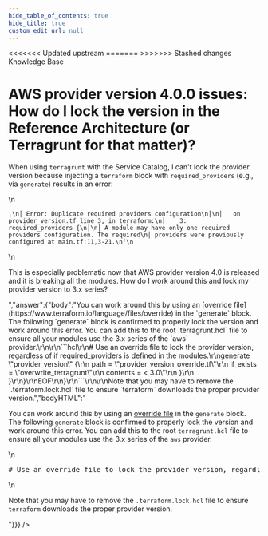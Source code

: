 ```yaml
---
hide_table_of_contents: true
hide_title: true
custom_edit_url: null
---
```



<head>
<<<<<<< Updated upstream
  <link rel="canonical" href="https://github.com/tnn-gruntwork-io/knowledge-base/discussions/187" />
=======
  <link rel="canonical" href="https://github.com/tnn-gruntwork-io/knowledge-base/discussions/187" />
>>>>>>> Stashed changes
</head>

<CenterLayout>
<span className="searchCategory">Knowledge Base</span>
<h1>AWS provider version 4.0.0 issues: How do I lock the version in the Reference Architecture (or Terragrunt for that matter)?</h1>
<GitHub discussion={{"id":"D_kwDOF8slf84AOwjD","number":187,"author":{"login":"yorinasub17"},"title":"AWS provider version 4.0.0 issues: How do I lock the version in the Reference Architecture (or Terragrunt for that matter)?","body":"When using `terragrunt` with the Service Catalog, I can't lock the provider version because injecting a `terraform` block with `required_providers` (e.g., via `generate`) results in an error:\r\n\r\n```\r\n╷\r\n│ Error: Duplicate required providers configuration\r\n│\r\n│   on provider_version.tf line 3, in terraform:\r\n│    3:   required_providers {\r\n│\r\n│ A module may have only one required providers configuration. The required\r\n│ providers were previously configured at main.tf:11,3-21.\r\n╵\r\n```\r\n\r\nThis is especially problematic now that AWS provider version 4.0 is released and it is breaking all the modules. How do I work around this and lock my provider version to 3.x series?","bodyHTML":"<p dir=\"auto\">When using <code class=\"notranslate\">terragrunt</code> with the Service Catalog, I can't lock the provider version because injecting a <code class=\"notranslate\">terraform</code> block with <code class=\"notranslate\">required_providers</code> (e.g., via <code class=\"notranslate\">generate</code>) results in an error:</p>\n<div class=\"snippet-clipboard-content notranslate position-relative overflow-auto\" data-snippet-clipboard-copy-content=\"╷\n│ Error: Duplicate required providers configuration\n│\n│   on provider_version.tf line 3, in terraform:\n│    3:   required_providers {\n│\n│ A module may have only one required providers configuration. The required\n│ providers were previously configured at main.tf:11,3-21.\n╵\"><pre class=\"notranslate\"><code class=\"notranslate\">╷\n│ Error: Duplicate required providers configuration\n│\n│   on provider_version.tf line 3, in terraform:\n│    3:   required_providers {\n│\n│ A module may have only one required providers configuration. The required\n│ providers were previously configured at main.tf:11,3-21.\n╵\n</code></pre></div>\n<p dir=\"auto\">This is especially problematic now that AWS provider version 4.0 is released and it is breaking all the modules. How do I work around this and lock my provider version to 3.x series?</p>","answer":{"body":"You can work around this by using an [override file](https://www.terraform.io/language/files/override) in the `generate` block. The following `generate` block is confirmed to properly lock the version and work around this error. You can add this to the root `terragrunt.hcl` file to ensure all your modules use the 3.x series of the `aws` provider.\r\n\r\n```hcl\r\n# Use an override file to lock the provider version, regardless of if required_providers is defined in the modules.\r\ngenerate \"provider_version\" {\r\n  path      = \"provider_version_override.tf\"\r\n  if_exists = \"overwrite_terragrunt\"\r\n  contents  = <<EOF\r\nterraform {\r\n  required_providers {\r\n    aws = {\r\n      source  = \"hashicorp/aws\"\r\n      version = \"~> 3.0\"\r\n    }\r\n  }\r\n}\r\nEOF\r\n}\r\n```\r\n\r\nNote that you may have to remove the `.terraform.lock.hcl` file to ensure `terraform` downloads the proper provider version.","bodyHTML":"<p dir=\"auto\">You can work around this by using an <a href=\"https://www.terraform.io/language/files/override\" rel=\"nofollow\">override file</a> in the <code class=\"notranslate\">generate</code> block. The following <code class=\"notranslate\">generate</code> block is confirmed to properly lock the version and work around this error. You can add this to the root <code class=\"notranslate\">terragrunt.hcl</code> file to ensure all your modules use the 3.x series of the <code class=\"notranslate\">aws</code> provider.</p>\n<div class=\"highlight highlight-source-terraform notranslate position-relative overflow-auto\" dir=\"auto\" data-snippet-clipboard-copy-content=\"# Use an override file to lock the provider version, regardless of if required_providers is defined in the modules.\ngenerate &quot;provider_version&quot; {\n  path      = &quot;provider_version_override.tf&quot;\n  if_exists = &quot;overwrite_terragrunt&quot;\n  contents  = &lt;&lt;EOF\nterraform {\n  required_providers {\n    aws = {\n      source  = &quot;hashicorp/aws&quot;\n      version = &quot;~&gt; 3.0&quot;\n    }\n  }\n}\nEOF\n}\"><pre class=\"notranslate\"><span class=\"pl-c\"><span class=\"pl-c\">#</span> Use an override file to lock the provider version, regardless of if required_providers is defined in the modules.</span>\n<span class=\"pl-en\">generate</span> <span class=\"pl-s\"><span class=\"pl-pds\">\"</span>provider_version<span class=\"pl-pds\">\"</span></span> {\n  path      <span class=\"pl-k\">=</span> <span class=\"pl-s\"><span class=\"pl-pds\">\"</span>provider_version_override.tf<span class=\"pl-pds\">\"</span></span>\n  if_exists <span class=\"pl-k\">=</span> <span class=\"pl-s\"><span class=\"pl-pds\">\"</span>overwrite_terragrunt<span class=\"pl-pds\">\"</span></span>\n  contents  <span class=\"pl-k\">=</span> <span class=\"pl-s\"><span class=\"pl-k\">&lt;&lt;</span><span class=\"pl-k\">EOF</span></span>\n<span class=\"pl-s\">terraform {</span>\n<span class=\"pl-s\">  required_providers {</span>\n<span class=\"pl-s\">    aws = {</span>\n<span class=\"pl-s\">      source  = \"hashicorp/aws\"</span>\n<span class=\"pl-s\">      version = \"~&gt; 3.0\"</span>\n<span class=\"pl-s\">    }</span>\n<span class=\"pl-s\">  }</span>\n<span class=\"pl-s\">}</span>\n<span class=\"pl-s\"><span class=\"pl-k\">EOF</span></span>\n}</pre></div>\n<p dir=\"auto\">Note that you may have to remove the <code class=\"notranslate\">.terraform.lock.hcl</code> file to ensure <code class=\"notranslate\">terraform</code> downloads the proper provider version.</p>"}}} />

</CenterLayout>
  

<!-- ##DOCS-SOURCER-START
{
  "sourcePlugin": "github-discussions",
  "hash": "3d2210e81afaa4e5353cd2220a0fb11c"
}
##DOCS-SOURCER-END -->
